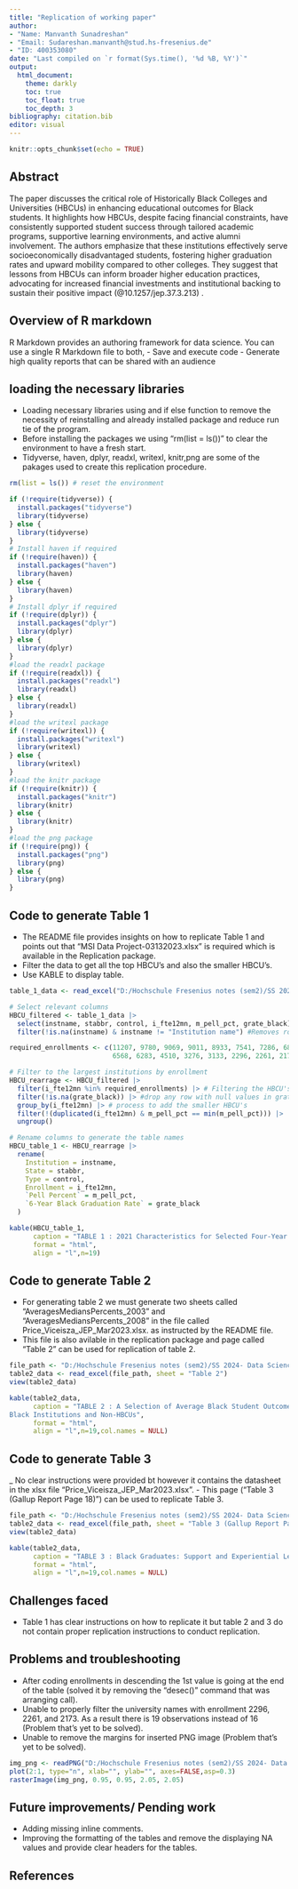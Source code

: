 ---
title: "Replication of working paper"
author:
- "Name: Manvanth Sunadreshan"
- "Email: Sudareshan.manvanth@stud.hs-fresenius.de"
- "ID: 400353080"
date: "Last compiled on `r format(Sys.time(), '%d %B, %Y')`"
output:
  html_document:
    theme: darkly
    toc: true
    toc_float: true
    toc_depth: 3
bibliography: citation.bib
editor: visual
---

```{r setup, include=FALSE}
knitr::opts_chunk$set(echo = TRUE)
```

## Abstract {.unnumbered}

The paper discusses the critical role of Historically Black Colleges and Universities (HBCUs) in enhancing educational outcomes for Black students. It highlights how HBCUs, despite facing financial constraints, have consistently supported student success through tailored academic programs, supportive learning environments, and active alumni involvement. The authors emphasize that these institutions effectively serve socioeconomically disadvantaged students, fostering higher graduation rates and upward mobility compared to other colleges. They suggest that lessons from HBCUs can inform broader higher education practices, advocating for increased financial investments and institutional backing to sustain their positive impact (@10.1257/jep.37.3.213) .

## Overview of R markdown{.unnumbered}

R Markdown provides an authoring framework for data science. You can use a single R Markdown file to both,
- Save and execute code
- Generate high quality reports that can be shared with an audience

## loading the necessary libraries {.unnumbered}

- Loading necessary libraries using and if else function to remove the necessity of reinstalling and already installed package and reduce run tie of the program.
- Before installing the packages we using "rm(list = ls())" to clear the environment to have a fresh start.
- Tidyverse, haven, dplyr, readxl, writexl, knitr,png are some of the pakages used to create this replication procedure. 

```{r, message=FALSE, warning=FALSE}

rm(list = ls()) # reset the environment

if (!require(tidyverse)) {
  install.packages("tidyverse")
  library(tidyverse)
} else {
  library(tidyverse)
}
# Install haven if required
if (!require(haven)) {
  install.packages("haven")
  library(haven)
} else {
  library(haven)
}
# Install dplyr if required
if (!require(dplyr)) {
  install.packages("dplyr")
  library(dplyr)
} else {
  library(dplyr)
}
#load the readxl package
if (!require(readxl)) {
  install.packages("readxl")
  library(readxl)
} else {
  library(readxl)
}
#load the writexl package
if (!require(writexl)) {
  install.packages("writexl")
  library(writexl)
} else {
  library(writexl)
}
#load the knitr package
if (!require(knitr)) {
  install.packages("knitr")
  library(knitr)
} else {
  library(knitr)
}
#load the png package
if (!require(png)) {
  install.packages("png")
  library(png)
} else {
  library(png)
}

```

## Code to generate Table 1 {.unnumbered}

- The README file provides insights on how to replicate Table 1 and points out that “MSI Data Project-03132023.xlsx” is required which is available in the Replication package.
- Filter the data to get all the top HBCU's and also the smaller HBCU's.
- Use KABLE to display table.

```{r}

table_1_data <- read_excel("D:/Hochschule Fresenius notes (sem2)/SS 2024- Data Science in business/Final_Project_2/P2_WD/Price_Viceisza_JEP_Mar2023.xlsx") #file path

# Select relevant columns
HBCU_filtered <- table_1_data |> 
  select(instname, stabbr, control, i_fte12mn, m_pell_pct, grate_black) |> 
  filter(!is.na(instname) & instname != "Institution name") #Removes rows with missing institution names or header rows.

required_enrollments <- c(11207, 9780, 9069, 9011, 8933, 7541, 7286, 6875, 
                          6568, 6283, 4510, 3276, 3133, 2296, 2261, 2173)

# Filter to the largest institutions by enrollment
HBCU_rearrage <- HBCU_filtered |> 
  filter(i_fte12mn %in% required_enrollments) |> # Filtering the HBCU's
  filter(!is.na(grate_black)) |> #drop any row with null values in grate_black colomn
  group_by(i_fte12mn) |> # process to add the smaller HBCU's
  filter(!(duplicated(i_fte12mn) & m_pell_pct == min(m_pell_pct))) |> 
  ungroup()

# Rename columns to generate the table names
HBCU_table_1 <- HBCU_rearrage |> 
  rename(
    Institution = instname,
    State = stabbr,
    Type = control,
    Enrollment = i_fte12mn,
    `Pell Percent` = m_pell_pct,
    `6-Year Black Graduation Rate` = grate_black
  )

kable(HBCU_table_1, 
      caption = "TABLE 1 : 2021 Characteristics for Selected Four-Year Historically Black Colleges and Universities", 
      format = "html", 
      align = "l",n=19)
```
## Code to generate Table 2 {.unnumbered}

- For generating table 2 we must generate two sheets called “AveragesMediansPercents_2003” and 
“AveragesMediansPercents_2008” in the file called 
Price_Viceisza_JEP_Mar2023.xlsx. as instructed by the README file.
- This file is also avilable in the replication package and page called "Table 2" can be used for replication of table 2.

```{r, message=FALSE, warning=FALSE}
file_path <- "D:/Hochschule Fresenius notes (sem2)/SS 2024- Data Science in business/Final_Project_2/P2_WD/Price_Viceisza_JEP_Mar2023.xlsx"
table2_data <- read_excel(file_path, sheet = "Table 2")
view(table2_data)

kable(table2_data, 
      caption = "TABLE 2 : A Selection of Average Black Student Outcomes across Historically 
Black Institutions and Non-HBCUs", 
      format = "html", 
      align = "l",n=19,col.names = NULL)


```
## Code to generate Table 3 {.unnumbered}

_ No clear instructions were provided bt however it contains the datasheet in the xlsx file "Price_Viceisza_JEP_Mar2023.xlsx ".
- This page ("Table 3 (Gallup Report Page 18)") can be used to replicate Table 3. 

```{r, message=FALSE, warning=FALSE}

file_path <- "D:/Hochschule Fresenius notes (sem2)/SS 2024- Data Science in business/Final_Project_2/P2_WD/Price_Viceisza_JEP_Mar2023.xlsx"
table2_data <- read_excel(file_path, sheet = "Table 3 (Gallup Report Page 18)")
view(table2_data)

kable(table2_data, 
      caption = "TABLE 3 : Black Graduates: Support and Experiential Learning Opportunities", 
      format = "html", 
      align = "l",n=19,col.names = NULL)

```

## Challenges faced {.unnumbered}

- Table 1 has clear instructions on how to replicate it but table 2 and 3 do not contain proper replication instructions to conduct replication.

## Problems and troubleshooting {.unnumbered}

- After coding enrollments in descending the 1st value is going at the end of the table (solved it by removing the "desec()" command that was arranging call).
- Unable to properly filter the university names with enrollment 2296, 2261, and 2173. As a result there is 19 observations instead of 16 (Problem that's yet to be solved).
- Unable to remove the margins for inserted PNG image (Problem that's yet to be solved).
```{r, echo=FALSE, message=FALSE, warning=FALSE}

img_png <- readPNG("D:/Hochschule Fresenius notes (sem2)/SS 2024- Data Science in business/Final_project_2/Table1_Final_Filtration_failure.png")
plot(2:1, type="n", xlab="", ylab="", axes=FALSE,asp=0.3) 
rasterImage(img_png, 0.95, 0.95, 2.05, 2.05)
```

## Future improvements/ Pending work {.unnumbered}

- Adding missing inline comments.
- Improving the formatting of the tables and remove the displaying NA values and provide clear headers for the tables.

## References {.unnumbered}
